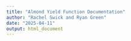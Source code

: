 ```yaml
---
title: "Almond Yield Function Documentation"
author: "Rachel Swick and Ryan Green"
date: "2025-04-11"
output: html_document
---
```



